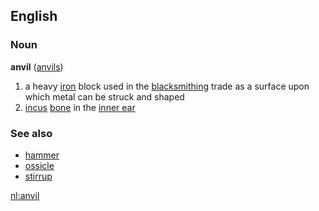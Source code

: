 ==English==
=== Noun ===
'''anvil''' ([[anvils]])

# a heavy [[iron]] block used in the [[blacksmithing]] trade as a surface upon which metal can be struck and shaped
# [[incus]] [[bone]] in the [[inner ear]]

===See also===
*[[hammer]]
*[[ossicle]]
*[[stirrup]]

[[nl:anvil]]